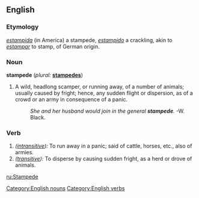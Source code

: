 ==English==

{{webster}}

===Etymology===
{{Sp.}} ''[[estampida]]'' (in America) a stampede, ''[[estampido]]'' a crackling, akin to ''[[estampar]]'' to stamp, of German origin.

===Noun===
[[Category:English nouns]]
'''stampede'''  (''plural:'' '''[[stampedes]]''')
# A wild, headlong scamper, or running away, of a number of animals; usually caused by fright; hence, any sudden flight or dispersion, as of a crowd or an army in consequence of a panic.
#:''She and her husband would join in the general '''stampede'''.''  -W. Black.

===Verb===
[[Category:English verbs]]
{{en-infl-reg-other-e|stamped|e}}
# ''([[intransitive]]):'' To run away in a panic; said of cattle, horses, etc., also of armies.
# ''([[transitive]]):'' To disperse by causing sudden fright, as a herd or drove of animals.

[[ru:Stampede]]